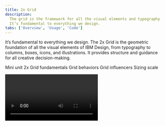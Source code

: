 ```yaml
---
title: 2x Grid
description:
  The grid is the framework for all the visual elements and typography at IBM.
  It’s fundamental to everything we design.
tabs: ['Overview', 'Usage', 'Code']
---
```


<PageDescription>

It’s fundamental to everything we design. The 2x Grid is the geometric
foundation of all the visual elements of IBM Design, from typography to columns,
boxes, icons, and illustrations. It provides structure and guidance for all
creative decision-making.

</PageDescription>

<AnchorLinks>

<AnchorLink>Mini unit</AnchorLink>
<AnchorLink>2x Grid fundamentals</AnchorLink>
<AnchorLink>Grid behaviors</AnchorLink>
<AnchorLink>Grid influencers</AnchorLink>
<AnchorLink>Sizing scale</AnchorLink>

</AnchorLinks>

<Video title="2x Grid Overview" vimeoId="281513522" />

## Mini unit

The basic unit of 2x Grid geometry is the 8-pixel square mini unit. Multiples of
mini units compose the dimensions of columns, rows, boxes, along with their
margins and padding. The mini unit adapts to your content while maintaining a
consistent visual rhythm.

At breakpoint boundaries, mini units divide the screen into a fixed master grid,
and multiples of mini units map to fluid grid column widths and row heights.
Fixed boxes are sized in mini units, as are the fixed dimension of hybrid boxes.

Margin and padding are always applied in fixed mini unit multiples. Boxes are
sized by applying a sizing scale based on either fixed mini units or fluid
column widths, along with a core set of aspect ratios.

<Video title="Mini unit" vimeoId="292608020" />

## 2x Grid fundamentals

The core concept of the 2x Grid is to divide or multiply by two, forming a
visual rhythm. Fluid grids are built by division, whereas fixed grids are built
with multiplication. On breakpoint boundaries, these sizes match. Margins and
padding are applied consistently in both cases.

<AnchorLinks small>

<AnchorLink>Columns and rows</AnchorLink>
<AnchorLink>Margins</AnchorLink>
<AnchorLink>Padding</AnchorLink>
<AnchorLink>Gutters</AnchorLink>
<AnchorLink>Breakpoints</AnchorLink>

</AnchorLinks>

### Columns and Rows

Columns and rows create key lines that are essential for visual rhythm,
especially for typography. Construct columns by either dividing a space into a
fluid grid, or by tiling fixed boxes in multiples.

![Columns and rows](images/Layout_overview_Columns-rows.svg)

#### Fluid grid

A fluid grid divides space by twos. This division is immediately evident in the
2x column structure. Within a breakpoint, the column count is constant, and unit
size scales with screen size. Choose a column count by starting with one, then
divide by two as needed.

#### Fixed grid

A fixed grid starts with a fixed unit size from the sizing scale, then tiles and
wraps as needed, like text. To employ the 2x concept, once you’ve determined the
original box size that you want to use, you can multiply it by two and so forth
to create a layout.

When tiling fixed boxes, the column count is not known in advance, but a grid
emerges visually due to the use of a consistent sizing scale. On breakpoint
boundaries, fixed sizing scales match column sizes.

#### Hybrid grid

Hybrid grids are also frequent in practice, and hybrid boxes have properties of
both.

#### Decision tree

For dense content, use mini units for further alignment and spatial guidance.

![Columns and rows for dense content](images/Layout_overview_Columns-rows-light-dense.svg)

### Margins

The margins at the outer edge of the grid are always a fixed size within a
breakpoint, even when columns are fluid. See [breakpoints](#breakpoints) for a
table of margin sizes.

![Margins](images/Layout_overview_Margins.svg)

### Padding

Padding is always a fixed multiple of mini units: 16 pixels at all standard
breakpoints. Always align type to the edge of box padding. Note, some design
tools add padding to text boxes by default; check text box padding and remove it
if necessary.

![Padding](images/Layout_overview_Paddings.svg)

<DoDontRow>
  <DoDont type="do" caption="Always place type against the padding.">

![Always place type against the padding.](images/Layout_overview_Paddings-do.svg)

  </DoDont>
  <DoDont type="dont" caption="Never place type on the padding.">

![Never place type on the padding.](images/Layout_overview_Paddings-dont.svg)

  </DoDont>
</DoDontRow>

### Gutters

Grid gutters can be absent as shown above, or present as shown below. The margin
around each grid box matches its padding, for a total gutter of 32 pixels. For
closely related content, consider a gutterless grid. Apply gutters when content
warrants more separation.

![Gutters](images/Layout_overview_Gutters.svg)

### Breakpoints

Use this set of standard breakpoints to maintain layout integrity across screen
sizes. For best results, test designs and code at each of these standard
breakpoints.

Create custom breakpoints to accommodate special needs, by writing your own
media queries and CSS rules. Refer to the
[grid code package](https://github.com/carbon-design-system/carbon/tree/v10/packages/grid)
for more information.

| Breakpoint | Value (px/rem) | Columns | Size (%) | Size  | Padding | Margin |
| ---------- | -------------- | ------- | -------- | ----- | ------- | ------ |
| Small      | 320 / 20       | 4       | 25%      | 80 px | 16 px   | 0      |
| Medium     | 672 / 42       | 8       | 12.5%    | 80 px | 16 px   | 16 px  |
| Large      | 1056 / 66      | 16      | 6.25%    | 64 px | 16 px   | 16 px  |
| X-Large    | 1312 / 82      | 16      | 6.25%    | 80 px | 16 px   | 16 px  |
| Max        | 1584 / 99      | 16      | 6.25%    | 96 px | 16 px   | 24 px  |

For best results, test designs and code at each of these standard breakpoints.

<Video title="Breakpoints" vimeoId="292015984" />

## Grid behaviors

In user interfaces, screen size is dictated by the device and the user's chosen
window size. We may know content in advance, or the content may be dynamic.

Carefully consider the user's goal for their screen space, particularly when
displaying dynamic content. If a user's goal is to see more items, scale column
count by tiling fixed boxes. If a user wants to see more content within each
item, scale boxes and use fixed column counts.

<AnchorLinks small>

<AnchorLink>Fluid columns</AnchorLink>
<AnchorLink>Fixed boxes</AnchorLink>
<AnchorLink>Hybrid boxes</AnchorLink>
<AnchorLink>Key lines</AnchorLink>

</AnchorLinks>

### Fluid columns

Fluid column structures are ideal for editorial content, dashboards, images,
video, data visualizations, etc. In each case, scaling the size of things is
more useful to the user than scaling the number of visible things. In a fluid
grid, we divide available width in half to create columns, repeating as
necessary.

At each breakpoint, column count is fixed and column width is a multiple of mini
units. Row height is a multiple of column size, following recommended aspect
ratios. Margin and padding are fixed multiples of mini units. In between
breakpoints, actual column width is a percentage of the grid area, not a mini
unit multiple. Content scales fluidly.

<Video title="Fluid grid" vimeoId="292024522" />

### Fixed boxes

A grid can be formed with fixed boxes by arranging tiles in an inline block,
icons in toolbars, etc. Column count grows with browser width. Tiles wrap to the
next line, or are sometimes truncated with an overflow scroll.

<Video title="Fixed boxes" vimeoId="292024183" />

First choose a base size from the [sizing scale](#sizing-scale), then build up
each box in multiples of the base size, following recommended
[aspect ratios](#aspect-ratio). A grid emerges when each tile uses a multiple of
a consistent base size. Following this method ensures consistency of tile sizes,
even across products.

### Hybrid boxes

Hybrid boxes have different scaling rules in each dimension, so they do not use
aspect ratios. When a user would resize the browser expecting content to scale
in one dimension but not the other, use hybrid boxes.

Use the [sizing scale](#sizing-scale) to size a fixed dimension. Use
column-width multiples to size a grid-fluid dimension. Aspect ratios do not
apply.

<Video title="Hybrid boxes" vimeoId="292025098" />

Here are some common UI behaviors:

| Examples   | Width        | Height          |
| ---------- | ------------ | --------------- |
| Header     | Fluid (Grid) | Fixed (m.u.)    |
| Toolbar    | Fluid (Grid) | Fixed (m.u.)    |
| Side Panel | Fixed        | Fluid (Grid)    |
| Menu       | Fixed        | Fluid (Content) |
| Content    | Fixed        | Fluid (Content) |
| Data Table | Fluid (Grid) | Fluid (Content) |

### Key lines

Regardless of how your grid is built, ensure the overall layout has visible key
lines: vertical and horizontal lines on which multiple objects align.

Horizontal and vertical alignment are equally critical. When present, the eye
can follow content more easily, increasing the perception of visual harmony.

## Grid influencers

Within a design system, layouts often follow a common structure, especially with
regard to navigation. This section covers which of these UI patterns you'll
need, where users will expect to see them on a page, and how they’ll affect the
content that lives within the responsive grid.

<AnchorLinks small>

<AnchorLink>Screen regions</AnchorLink>
<AnchorLink>Panel behavior</AnchorLink>

</AnchorLinks>

### Screen regions

In a UI layout, users expect to find certain types of content in certain areas.
We call these areas _screen regions_. It is especially important for these zones
to be consistent across devices and adapt across breakpoints.
[Learn more on the Global header pattern page](/patterns/global-header).

![Shell Illustration](images/Layout_overview_Screen-regions-1.svg)

<Caption>1. Header 2. Global sidenav 3. Local sidenav</Caption>

![Dropdown Illustration](images/Layout_overview_Screen-regions-2.svg)

<Caption>4. Dropdown menu 5. Content 6. Footer</Caption>

![Dialog Illustration](images/Layout_overview_Screen-regions-3.svg)

<Caption>7. Dialog</Caption>

### Panel behavior

All vertical panels expand to fill the full height of the browser window.

#### Flexible panels

The flexible panels allow for both collapsed and expanded states. The expanded
state of a flexible Panel is a fixed width that cannot be adjusted by the user.
The collapsed Flexible Panel expands when the user hovers over any portion of
it. When flexible panels expand, they either condense both the content and the
grid or they push content beyond the edge of the browser.

<Video title="Flexible panels" vimeoId="292975726" />

<br />
<br />

#### Fixed panels

Fixed panels maintain a static width, cannot be collapsed, and also exist
outside of the responsive grid.

<Video title="Fixed panels" vimeoId="292988292" />

<br />
<br />

#### Floating panels

This panel style floats above the primary content area and does not affect the
responsive grid. Floating panels conceal any UI elements below them and must be
dismissible by the user. Inline menus, dropdowns and tooltips also float.

<Video title="Floating panels" vimeoId="292977039" />

## Sizing scale

We provide a sizing scale for both fixed and fluid sizes. Use it to size content
as well as negative space. Like a type scale, the sizing scale constrains the
range of sizes to improve consistency and rhythm, while still allowing a wide
range of sizes. Spacing tokens are used to apply these relationships
consistently across UIs.

<AnchorLinks small>

<AnchorLink>Fixed base unit</AnchorLink>
<AnchorLink>Fluid base unit</AnchorLink>
<AnchorLink>Scaling multiple</AnchorLink>
<AnchorLink>Aspect ratio</AnchorLink>
<AnchorLink>Vertical rhythm</AnchorLink>
<AnchorLink>Components</AnchorLink>

</AnchorLinks>

### Fixed base unit

Use this fixed sizing scale, comprised of select mini unit multiples, when
sizing icons, tiling boxes, and applying vertical margin space.

![Fixed base unit](images/Layout_overview_Fixed-base-unit.svg)

Choose a size to use as your fixed base unit. Also see the
[breakpoints table](#breakpoints).

| Sizing scale (px) | Mini units |
| ----------------- | ---------- |
| 8                 | 1x         |
| 16                | 2x         |
| 24                | 3x         |
| 32                | 4x         |
| 48                | 6x         |
| 64                | 8x         |
| 80                | 10x        |

### Fluid base unit

For fluid grids, the column width is the base unit. Just as a box can span
multiple columns, its height is a multiple of column width. Use cases are
leading section in a webpage, divided section for editorial content, modals,
etc. Check out the [breakpoints table](#breakpoints) for pixel sizings.

![Fluid base unit](images/Layout_overview_Fluid-base-unit.svg)

### Scaling multiple

After determining your base size, multiply it as needed for each use. For box
sizing, apply an [aspect ratio](#aspect-ratio) too.

<Video title="Scaling multiple" vimeoId="292026497" />

### Aspect ratio

When sizing boxes, constrain dimensions to one of the aspect ratios shown below
whenever possible. Doing so will heighten the perception of unity between
products.

Choose an aspect ratio from the table, then multiply the base unit in each
dimension as needed to set width and height, maintaining the ratio in either
portrait or landscape.

| Aspect ratios                 |     |
| ----------------------------- | --- |
| 1:1, 2:1, 2:3, 3:2, 4:3, 16:9 |     |

For example, to size a fluid box with a 2:1 landscape aspect ratio, you could
span 4 columns in width and 2 column-widths of height. To size a fixed box with
the same aspect ratio, you could start with an 80 pixel base unit, then multiply
it by 4 in width and 2 in height, for a fixed box size of 320 by 160.

![aspect ratio](images/Layout_overview_Aspect-ratio.svg)

### Vertical rhythm

Use the fixed sizing scale to set vertical spacing between sections, by adding
it to the top or bottom margin of a box:

<Video title="Vertical rhythm" vimeoId="292028388" />

<DoDontRow>
  <DoDont
    type="do"
    caption="Mini unit is the guide when needed. Spacer snaps to the text box and does not necessarily need to snap to the mini unit.">

![Mini unit is the guide when needed. Spacer snaps to the text box and does not necessarily need to snap to the mini unit.](images/Layout_overview_Visual-rhythm-do.svg)

  </DoDont>

  <DoDont type="dont" caption="In Figma, always use “Auto Height” in the Text panel to ensure the text box fits with the content. Spacer snaps to the text box.">

![Always use “Auto” in alignment to ensure the text box fits with the content. Spacer snaps to the text box.](images/Layout_overview_Visual-rhythm-dont.svg)

  </DoDont>
</DoDontRow>

### Components

Components can be sized like other boxes: either fixed or fluid, and often
hybrid, with fixed height and fluid width. When interior space within a
component is cramped, use the minor sizing scale:

When multiple components adhere to the same scale, grid relationships naturally
emerge. For example, vertically aligning form fields such as checkboxes and
radio buttons produces a grid effect when interior spacing is consistent.

<Video title="Components" vimeoId="292028752" />
